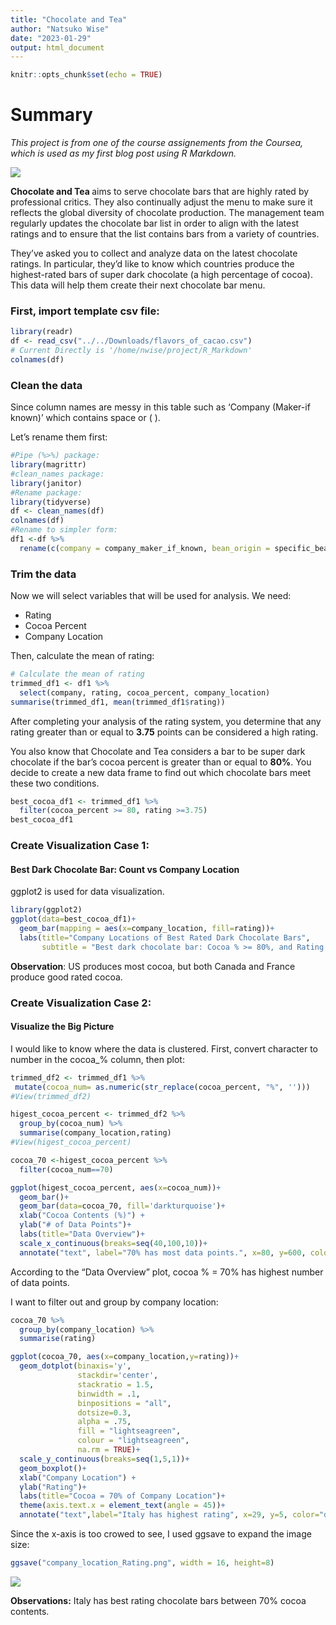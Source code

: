 ```yaml
---
title: "Chocolate and Tea"
author: "Natsuko Wise"
date: "2023-01-29"
output: html_document
---
```


```r
knitr::opts_chunk$set(echo = TRUE)
```

# Summary
_This project is from one of the course assignements from the Coursea, which is used as my first blog post using R Markdown._

![](tea_choco.jpg)

**Chocolate and Tea **aims to serve chocolate bars that are highly rated by professional critics. They also continually adjust the menu to make sure it reflects the global diversity of chocolate production. The management team regularly updates the chocolate bar list in order to align with the latest ratings and to ensure that the list contains bars from a variety of countries. 

They’ve asked you to collect and analyze data on the latest chocolate ratings. In particular, they’d like to know which countries produce the highest-rated bars of super dark chocolate (a high percentage of cocoa). This data will help them create their next chocolate bar menu. 

### First, import template csv file:
```r
library(readr)
df <- read_csv("../../Downloads/flavors_of_cacao.csv")
# Current Directly is '/home/nwise/project/R_Markdown'
colnames(df)
```
### Clean the data 
Since column names are messy in this table such as 'Company (Maker-if known)' which contains space or ( ).

Let's rename them first:
```r
#Pipe (%>%) package:
library(magrittr)
#clean_names package:
library(janitor)
#Rename package:
library(tidyverse)
df <- clean_names(df)
colnames(df)
#Rename to simpler form:
df1 <-df %>% 
  rename(c(company = company_maker_if_known, bean_origin = specific_bean_origin_or_bar_name))
```
### Trim the data
Now we will select variables that will be used for analysis.
We need:

* Rating
* Cocoa Percent
* Company Location

Then, calculate the mean of rating:

```r
# Calculate the mean of rating
trimmed_df1 <- df1 %>% 
  select(company, rating, cocoa_percent, company_location)
summarise(trimmed_df1, mean(trimmed_df1$rating))
```

After completing your analysis of the rating system, you determine that any rating greater than or equal to **3.75** points can be considered a high rating. 

You also know that Chocolate and Tea considers a bar to be super dark chocolate if the bar's cocoa percent is greater than or equal to **80%**. You decide to create a new data frame to find out which chocolate bars meet these two conditions. 
```r
best_cocoa_df1 <- trimmed_df1 %>%
  filter(cocoa_percent >= 80, rating >=3.75)
best_cocoa_df1
```
### Create Visualization Case 1:
#### Best Dark Chocolate Bar: Count vs Company Location 
ggplot2 is used for data visualization.
```r
library(ggplot2)
ggplot(data=best_cocoa_df1)+ 
  geom_bar(mapping = aes(x=company_location, fill=rating))+
  labs(title="Company Locations of Best Rated Dark Chocolate Bars", 
       subtitle = "Best dark chocolate bar: Cocoa % >= 80%, and Rating >= 3.75")
```

**Observation**: US produces most cocoa, but both Canada and France produce good rated cocoa. 

### Create Visualization Case 2:
#### Visualize the Big Picture 

I would like to know where the data is clustered. 
First, convert character to number in the cocoa_% column, then plot:

```r
trimmed_df2 <- trimmed_df1 %>%
 mutate(cocoa_num= as.numeric(str_replace(cocoa_percent, "%", ''))) 
#View(trimmed_df2)

higest_cocoa_percent <- trimmed_df2 %>% 
  group_by(cocoa_num) %>% 
  summarise(company_location,rating)
#View(higest_cocoa_percent)

cocoa_70 <-higest_cocoa_percent %>% 
  filter(cocoa_num==70)

ggplot(higest_cocoa_percent, aes(x=cocoa_num))+
  geom_bar()+
  geom_bar(data=cocoa_70, fill='darkturquoise')+
  xlab("Cocoa Contents (%)") +
  ylab("# of Data Points")+
  labs(title="Data Overview")+
  scale_x_continuous(breaks=seq(40,100,10))+
  annotate("text", label="70% has most data points.", x=80, y=600, color="darkslategray3")
```

According to the "Data Overview" plot, cocoa % = 70% has highest number of data points.

I want to filter out and group by company location:

```r
cocoa_70 %>% 
  group_by(company_location) %>% 
  summarise(rating)

ggplot(cocoa_70, aes(x=company_location,y=rating))+
  geom_dotplot(binaxis='y',
               stackdir='center',
               stackratio = 1.5, 
               binwidth = .1,
               binpositions = "all",
               dotsize=0.3,
               alpha = .75,
               fill = "lightseagreen", 
               colour = "lightseagreen",
               na.rm = TRUE)+
  scale_y_continuous(breaks=seq(1,5,1))+
  geom_boxplot()+
  xlab("Company Location") +
  ylab("Rating")+
  labs(title="Cocoa = 70% of Company Location")+
  theme(axis.text.x = element_text(angle = 45))+
  annotate("text",label="Italy has highest rating", x=29, y=5, color="darkslategray3")
```

Since the x-axis is too crowed to see, I used ggsave to expand the image size:

```r
ggsave("company_location_Rating.png", width = 16, height=8)
```
![](company_location_Rating.png)

**Observations:** Italy has best rating chocolate bars between 70% cocoa contents.  

